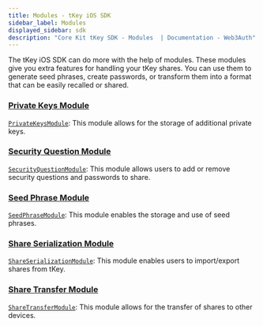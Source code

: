 ```yaml
---
title: Modules - tKey iOS SDK
sidebar_label: Modules
displayed_sidebar: sdk
description: "Core Kit tKey SDK - Modules  | Documentation - Web3Auth"
---
```


The tKey iOS SDK can do more with the help of modules. These modules give you extra features for handling your tKey shares. You can use them to
generate seed phrases, create passwords, or transform them into a format that can be easily recalled or shared.

### [Private Keys Module](/sdk/core-kit/tkey-ios/modules/private-keys)

[`PrivateKeysModule`](/sdk/core-kit/tkey-ios/modules/private-keys): This module allows for the storage of additional private keys.

### [Security Question Module](/sdk/core-kit/tkey-ios/modules/security-questions)

[`SecurityQuestionModule`](/sdk/core-kit/tkey-ios/modules/security-questions): This module allows users to add or remove security questions and
passwords to share.

### [Seed Phrase Module](/sdk/core-kit/tkey-ios/modules/seed-phrase)

[`SeedPhraseModule`](/sdk/core-kit/tkey-ios/modules/seed-phrase): This module enables the storage and use of seed phrases.

### [Share Serialization Module](/sdk/core-kit/tkey-ios/modules/share-serialization)

[`ShareSerializationModule`](/sdk/core-kit/tkey-ios/modules/share-serialization): This module enables users to import/export shares from tKey.

### [Share Transfer Module](/sdk/core-kit/tkey-ios/modules/share-transfer)

[`ShareTransferModule`](/sdk/core-kit/tkey-ios/modules/share-transfer): This module allows for the transfer of shares to other devices.
